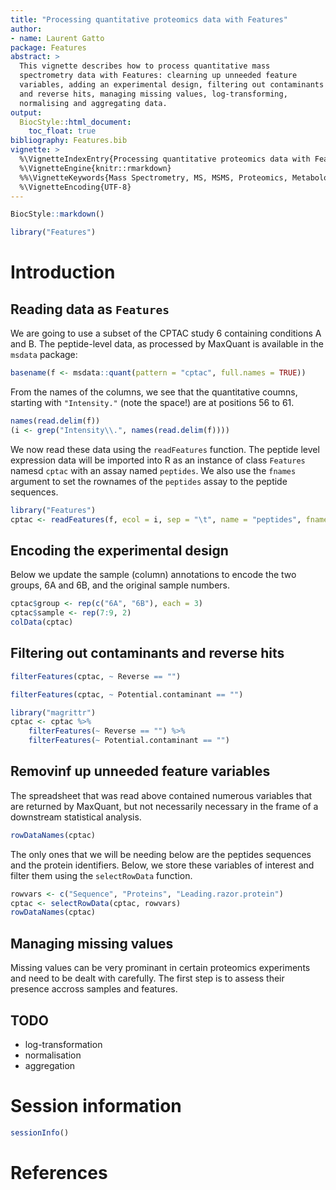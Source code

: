 ```yaml
---
title: "Processing quantitative proteomics data with Features"
author:
- name: Laurent Gatto
package: Features
abstract: >
  This vignette describes how to process quantitative mass
  spectrometry data with Features: clearning up unneeded feature
  variables, adding an experimental design, filtering out contaminants
  and reverse hits, managing missing values, log-transforming,
  normalising and aggregating data.
output:
  BiocStyle::html_document:
    toc_float: true
bibliography: Features.bib
vignette: >
  %\VignetteIndexEntry{Processing quantitative proteomics data with Features}
  %\VignetteEngine{knitr::rmarkdown}
  %%\VignetteKeywords{Mass Spectrometry, MS, MSMS, Proteomics, Metabolomics, Infrastructure, Quantitative}
  %\VignetteEncoding{UTF-8}
---
```


```r
BiocStyle::markdown()
```

```r
library("Features")
```


# Introduction

## Reading data as `Features`

We are going to use a subset of the CPTAC study 6 containing
conditions A and B. The peptide-level data, as processed by MaxQuant
is available in the `msdata` package:


```r
basename(f <- msdata::quant(pattern = "cptac", full.names = TRUE))
```

From the names of the columns, we see that the quantitative coumns,
starting with `"Intensity."` (note the space!) are at positions 56 to
61.

```r
names(read.delim(f))
(i <- grep("Intensity\\.", names(read.delim(f))))
```

We now read these data using the `readFeatures` function. The peptide
level expression data will be imported into R as an instance of class
`Features` namesd `cptac` with an assay named `peptides`. We also use
the `fnames` argument to set the rownames of the `peptides` assay to
the peptide sequences.

```r
library("Features")
cptac <- readFeatures(f, ecol = i, sep = "\t", name = "peptides", fnames = "Sequence")
```

## Encoding the experimental design

Below we update the sample (column) annotations to encode the two
groups, 6A and 6B, and the original sample numbers.

```r
cptac$group <- rep(c("6A", "6B"), each = 3)
cptac$sample <- rep(7:9, 2)
colData(cptac)
```

## Filtering out contaminants and reverse hits


```r
filterFeatures(cptac, ~ Reverse == "")
```
```r
filterFeatures(cptac, ~ Potential.contaminant == "")
```

```r
library("magrittr")
cptac <- cptac %>%
    filterFeatures(~ Reverse == "") %>%
    filterFeatures(~ Potential.contaminant == "")
```

## Removinf up unneeded feature variables

The spreadsheet that was read above contained numerous variables that
are returned by MaxQuant, but not necessarily necessary in the frame
of a downstream statistical analysis. 

```r
rowDataNames(cptac)
```

The only ones that we will be needing below are the peptides sequences
and the protein identifiers. Below, we store these variables of
interest and filter them using the `selectRowData` function.

```r
rowvars <- c("Sequence", "Proteins", "Leading.razor.protein")
cptac <- selectRowData(cptac, rowvars)
rowDataNames(cptac)
```

## Managing missing values

Missing values can be very prominant in certain proteomics experiments
and need to be dealt with carefully. The first step is to assess their
presence accross samples and features. 


## TODO

- log-transformation
- normalisation
- aggregation



# Session information {-}

```r
sessionInfo()
```


# References {-}
